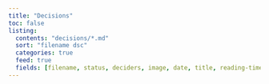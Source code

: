 ```yaml
---
title: "Decisions"
toc: false
listing:
  contents: "decisions/*.md"
  sort: "filename dsc"
  categories: true
  feed: true
  fields: [filename, status, deciders, image, date, title, reading-time]
---
```

